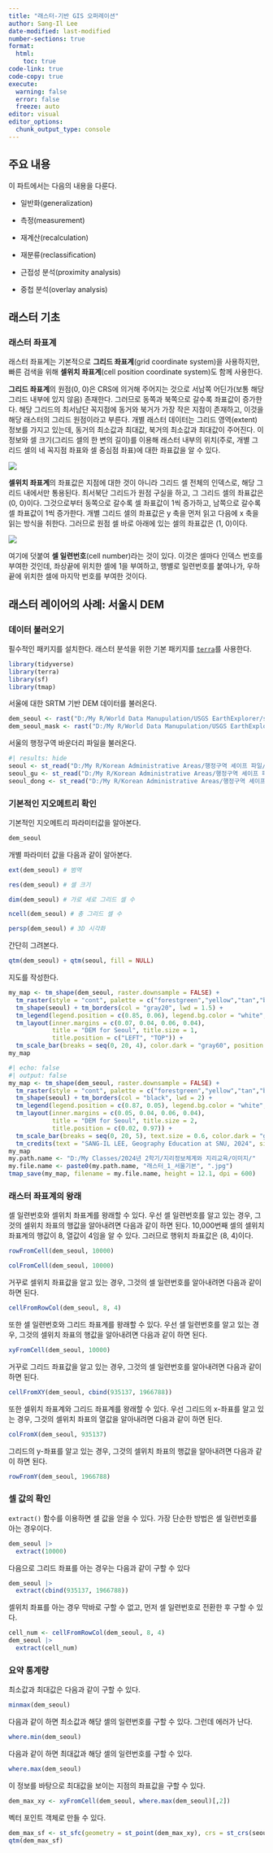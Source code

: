 ```yaml
---
title: "래스터-기반 GIS 오퍼레이션"
author: Sang-Il Lee
date-modified: last-modified
number-sections: true
format: 
  html: 
    toc: true
code-link: true
code-copy: true
execute: 
  warning: false
  error: false
  freeze: auto
editor: visual
editor_options: 
  chunk_output_type: console
---
```


## 주요 내용

이 파트에서는 다음의 내용을 다룬다.

-   일반화(generalization)

-   측정(measurement)

-   재계산(recalculation)

-   재분류(reclassification)

-   근접성 분석(proximity analysis)

-   중첩 분석(overlay analysis)

## 래스터 기초

### 래스터 좌표계

래스터 좌표계는 기본적으로 **그리드 좌표계**(grid coordinate system)을 사용하지만, 빠른 검색을 위해 **셀위치 좌표계**(cell position coordinate system)도 함께 사용한다.

**그리드 좌표계**의 원점(0, 0)은 CRS에 의거해 주어지는 것으로 서남쪽 어딘가(보통 해당 그리드 내부에 있지 않음) 존재한다. 그러므로 동쪽과 북쪽으로 갈수록 좌표값이 증가한다. 해당 그리드의 최서남단 꼭지점에 동거와 북거가 가장 작은 지점이 존재하고, 이것을 해당 래스터의 그리드 원점이라고 부른다. 개별 래스터 데이터는 그리드 영역(extent) 정보를 가지고 있는데, 동거의 최소값과 최대값, 북거의 최소값과 최대값이 주어진다. 이 정보와 셀 크기(그리드 셀의 한 변의 길이)를 이용해 래스터 내부의 위치(주로, 개별 그리드 셀의 네 꼭지점 좌표와 셀 중심점 좌표)에 대한 좌표값을 알 수 있다.

![](images/clipboard-2007320168.png)

**셀위치 좌표계**의 좌표값은 지점에 대한 것이 아니라 그리드 셀 전체의 인덱스로, 해당 그리드 내에서만 통용된다. 최서북단 그리드가 원점 구실을 하고, 그 그리드 셀의 좌표값은 (0, 0)이다. 그것으로부터 동쪽으로 갈수록 셀 좌표값이 1씩 증가하고, 남쪽으로 갈수록 셀 좌표값이 1씩 증가한다. 개별 그리드 셀의 좌표값은 y 축을 먼저 읽고 다음에 x 축을 읽는 방식을 취한다. 그러므로 원점 셀 바로 아래에 있는 셀의 좌표값은 (1, 0)이다.

![](images/clipboard-2947632391.png)

여기에 덧붙여 **셀 일련번호**(cell number)라는 것이 있다. 이것은 셀마다 인덱스 번호를 부여한 것인데, 좌상끝에 위치한 셀에 1을 부여하고, 행별로 일련번호를 붙여나가, 우하끝에 위치한 셀에 마지막 번호를 부여한 것이다.

## 래스터 레이어의 사례: 서울시 DEM

### 데이터 불러오기

필수적인 패키지를 설치한다. 래스터 분석을 위한 기본 패키지를 [`terra`](https://rspatial.github.io/terra/)를 사용한다.

```r
library(tidyverse)
library(terra)
library(sf)
library(tmap)
```

서울에 대한 SRTM 기반 DEM 데이터를 불러온다.

```r
dem_seoul <- rast("D:/My R/World Data Manupulation/USGS EarthExplorer/srtm_seoul.tif")
dem_seoul_mask <- rast("D:/My R/World Data Manupulation/USGS EarthExplorer/srtm_seoul_mask.tif")
```

서울의 행정구역 바운더리 파일을 불러온다.

```r
#| results: hide
seoul <- st_read("D:/My R/Korean Administrative Areas/행정구역 셰이프 파일/2 Original Cleaning/2023_2Q/SEOUL_SIDO_2023_2Q.shp")
seoul_gu <- st_read("D:/My R/Korean Administrative Areas/행정구역 셰이프 파일/2 Original Cleaning/2023_2Q/SEOUL_GU_2023_2Q.shp")
seoul_dong <- st_read("D:/My R/Korean Administrative Areas/행정구역 셰이프 파일/2 Original Cleaning/2023_2Q/SEOUL_EMD_2023_2Q.shp")
```

### 기본적인 지오메트리 확인

기본적인 지오메트리 파라미터값을 알아본다.

```r
dem_seoul
```

개별 파라미터 값을 다음과 같이 알아본다.

```r
ext(dem_seoul) # 범역
```

```r
res(dem_seoul) # 셀 크기
```

```r
dim(dem_seoul) # 가로 세로 그리드 셀 수
```

```r
ncell(dem_seoul) # 총 그리드 셀 수
```

```r
persp(dem_seoul) # 3D 시각화
```

간단히 그려본다.

```r
qtm(dem_seoul) + qtm(seoul, fill = NULL)
```

지도를 작성한다.

```r
my_map <- tm_shape(dem_seoul, raster.downsample = FALSE) + 
  tm_raster(style = "cont", palette = c("forestgreen","yellow","tan","brown"), title = "Elev.(m)") +
  tm_shape(seoul) + tm_borders(col = "gray20", lwd = 1.5) +
  tm_legend(legend.position = c(0.85, 0.06), legend.bg.color = "white", legend.bg.alpha = 0.6) +
  tm_layout(inner.margins = c(0.07, 0.04, 0.06, 0.04), 
            title = "DEM for Seoul", title.size = 1, 
            title.position = c("LEFT", "TOP")) + 
  tm_scale_bar(breaks = seq(0, 20, 4), color.dark = "gray60", position = c(0.03, 0.01))
my_map
```

```r
#| echo: false
#| output: false
my_map <- tm_shape(dem_seoul, raster.downsample = FALSE) + 
  tm_raster(style = "cont", palette = c("forestgreen","yellow","tan","brown"), title = "Elevation(m)") +
  tm_shape(seoul) + tm_borders(col = "black", lwd = 2) +
  tm_legend(legend.position = c(0.87, 0.05), legend.bg.color = "white", legend.bg.alpha = 0.6, legend.title.size = 1.5, legend.text.size = 1.2) +
  tm_layout(inner.margins = c(0.05, 0.04, 0.06, 0.04), 
            title = "DEM for Seoul", title.size = 2,
            title.position = c(0.02, 0.97)) + 
  tm_scale_bar(breaks = seq(0, 20, 5), text.size = 0.6, color.dark = "gray60", position = c(0.03, 0.01)) +
  tm_credits(text = "SANG-IL LEE, Geography Education at SNU, 2024", size = 0.8, position = c(0.76, 0.01))
my_map
my.path.name <- "D:/My Classes/2024년 2학기/지리정보체계와 지리교육/이미지/"
my.file.name <- paste0(my.path.name, "래스터_1_서울기본", ".jpg")
tmap_save(my_map, filename = my.file.name, height = 12.1, dpi = 600)
```

### 래스터 좌표계의 왕래

셀 일련번호와 셀위치 좌표계를 왕래할 수 있다. 우선 셀 일련번호를 알고 있는 경우, 그것의 셀위치 좌표의 행값을 알아내려면 다음과 같이 하면 된다. 10,000번째 셀의 셀위치 좌표계의 행값이 8, 열값이 4임을 알 수 있다. 그러므로 행위치 좌표값은 (8, 4)이다.

```r
rowFromCell(dem_seoul, 10000)
```

```r
colFromCell(dem_seoul, 10000)
```

거꾸로 셀위치 좌표값을 알고 있는 경우, 그것의 셀 일련번호를 알아내려면 다음과 같이 하면 된다.

```r
cellFromRowCol(dem_seoul, 8, 4)
```

또한 셀 일련번호와 그리드 좌표계를 왕래할 수 있다. 우선 셀 일련번호를 알고 있는 경우, 그것의 셀위치 좌표의 행값을 알아내려면 다음과 같이 하면 된다.

```r
xyFromCell(dem_seoul, 10000)
```

거꾸로 그리드 좌표값을 알고 있는 경우, 그것의 셀 일련번호를 알아내려면 다음과 같이 하면 된다.

```r
cellFromXY(dem_seoul, cbind(935137, 1966788))
```

또한 셀위치 좌표계와 그리드 좌표계를 왕래할 수 있다. 우선 그리드의 x-좌표를 알고 있는 경우, 그것의 셀위치 좌표의 열값을 알아내려면 다음과 같이 하면 된다.

```r
colFromX(dem_seoul, 935137)
```

그리드의 y-좌표를 알고 있는 경우, 그것의 셀위치 좌표의 행값을 알아내려면 다음과 같이 하면 된다.

```r
rowFromY(dem_seoul, 1966788)
```

### 셀 값의 확인

`extract()` 함수를 이용하면 셀 값을 얻을 수 있다. 가장 단순한 방법은 셀 일련번호를 아는 경우이다.

```r
dem_seoul |> 
  extract(10000)
```

다음으로 그리드 좌표를 아는 경우는 다음과 같이 구할 수 있다

```r
dem_seoul |>  
  extract(cbind(935137, 1966788))
```

셀위치 좌표를 아는 경우 막바로 구할 수 없고, 먼저 셀 일련번호로 전환한 후 구할 수 있다.

```r
cell_num <- cellFromRowCol(dem_seoul, 8, 4)
dem_seoul |> 
  extract(cell_num)
```

### 요약 통계량

최소값과 최대값은 다음과 같이 구할 수 있다.

```r
minmax(dem_seoul)
```

다음과 같이 하면 최소값과 해당 셀의 일련번호를 구할 수 있다. 그런데 에러가 난다.

```r
where.min(dem_seoul)
```

다음과 같이 하면 최대값과 해당 셀의 일련번호를 구할 수 있다.

```r
where.max(dem_seoul)
```

이 정보를 바탕으로 최대값을 보이는 지점의 좌표값을 구할 수 있다.

```r
dem_max_xy <- xyFromCell(dem_seoul, where.max(dem_seoul)[,2])
```

벡터 포인트 객체로 만들 수 있다.

```r
dem_max_sf <- st_sfc(geometry = st_point(dem_max_xy), crs = st_crs(seoul))
qtm(dem_max_sf)
```

